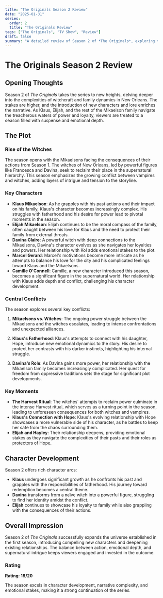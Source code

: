 ```yaml
---
title: "The Originals Season 2 Review"
date: "2025-01-31"
series:
  order: 2
  title: "The Originals Review"
tags: ["The Originals", "TV Show", "Review"]
draft: false
summary: "A detailed review of Season 2 of *The Originals*, exploring the expansion of the witch world, the depth of family relationships, and the escalating conflicts in New Orleans."
---
```


# The Originals Season 2 Review

## Opening Thoughts

Season 2 of _The Originals_ takes the series to new heights, delving deeper into the complexities of witchcraft and family dynamics in New Orleans. The stakes are higher, and the introduction of new characters and lore enriches the narrative. As Klaus, Elijah, and the rest of the Mikaelson family navigate the treacherous waters of power and loyalty, viewers are treated to a season filled with suspense and emotional depth.

## The Plot

### Rise of the Witches

The season opens with the Mikaelsons facing the consequences of their actions from Season 1. The witches of New Orleans, led by powerful figures like Francesca and Davina, seek to reclaim their place in the supernatural hierarchy. This season emphasizes the growing conflict between vampires and witches, adding layers of intrigue and tension to the storyline.

### Key Characters

- **Klaus Mikaelson**: As he grapples with his past actions and their impact on his family, Klaus's character becomes increasingly complex. His struggles with fatherhood and his desire for power lead to pivotal moments in the season.
- **Elijah Mikaelson**: Elijah continues to be the moral compass of the family, often caught between his love for Klaus and the need to protect their family from external threats.
- **Davina Claire**: A powerful witch with deep connections to the Mikaelsons, Davina's character evolves as she navigates her loyalties and powers. Her relationship with Kol adds emotional stakes to the plot.
- **Marcel Gerard**: Marcel's motivations become more intricate as he attempts to balance his love for the city and his complicated feelings toward Klaus and the Mikaelsons.
- **Camille O'Connell**: Camille, a new character introduced this season, becomes a significant figure in the supernatural world. Her relationship with Klaus adds depth and conflict, challenging his character development.

### Central Conflicts

The season explores several key conflicts:

1. **Mikaelsons vs. Witches**: The ongoing power struggle between the Mikaelsons and the witches escalates, leading to intense confrontations and unexpected alliances.
2. **Klaus's Fatherhood**: Klaus's attempts to connect with his daughter, Hope, introduce new emotional dynamics to the story. His desire to protect her contrasts with his darker instincts, highlighting his internal struggle.

3. **Davina's Role**: As Davina gains more power, her relationship with the Mikaelson family becomes increasingly complicated. Her quest for freedom from oppressive traditions sets the stage for significant plot developments.

### Key Moments

- **The Harvest Ritual**: The witches' attempts to reclaim power culminate in the intense Harvest ritual, which serves as a turning point in the season, leading to unforeseen consequences for both witches and vampires.
- **Klaus's Connection with Hope**: Klaus's evolving relationship with Hope showcases a more vulnerable side of his character, as he battles to keep her safe from the chaos surrounding them.
- **Elijah and Hayley**: Their relationship deepens, providing emotional stakes as they navigate the complexities of their pasts and their roles as protectors of Hope.

## Character Development

Season 2 offers rich character arcs:

- **Klaus** undergoes significant growth as he confronts his past and grapples with the responsibilities of fatherhood. His journey toward redemption becomes a central theme.
- **Davina** transforms from a naïve witch into a powerful figure, struggling to find her identity amidst the conflict.
- **Elijah** continues to showcase his loyalty to family while also grappling with the consequences of their actions.

## Overall Impression

Season 2 of _The Originals_ successfully expands the universe established in the first season, introducing compelling new characters and deepening existing relationships. The balance between action, emotional depth, and supernatural intrigue keeps viewers engaged and invested in the outcome.

### Rating

**Rating: 18/20**

The season excels in character development, narrative complexity, and emotional stakes, making it a strong continuation of the series.

